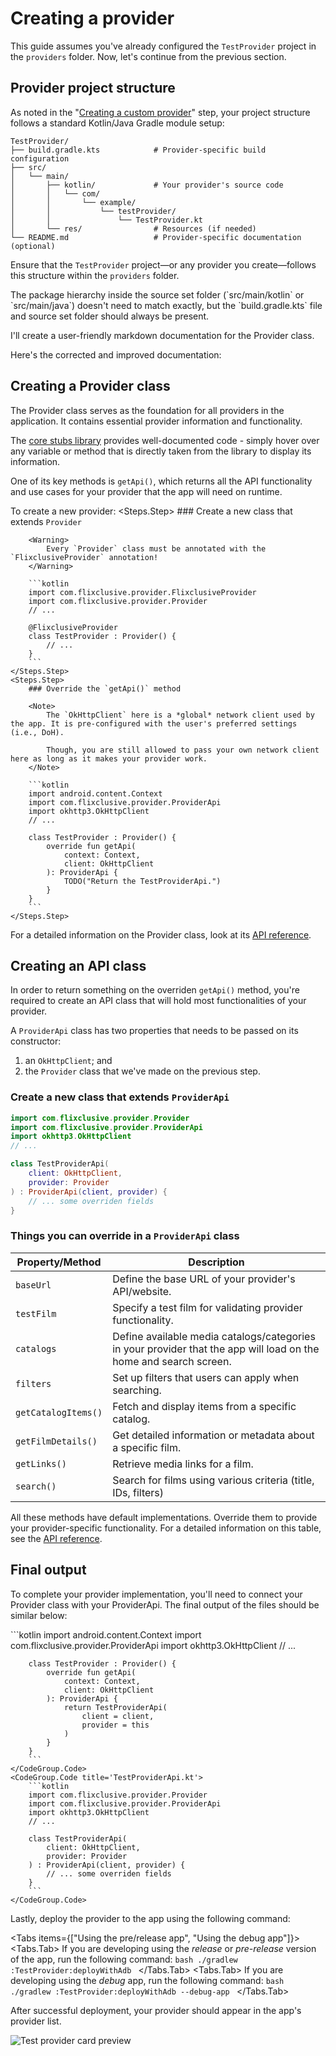 
# Creating a provider

This guide assumes you've already configured the `TestProvider` project in the `providers` folder. Now, let's continue from the previous section.

## Provider project structure

As noted in the "[Creating a custom provider](/getting-started/installation#creating-a-custom-provider)" step, your project structure follows a standard Kotlin/Java Gradle module setup:

```
TestProvider/
├── build.gradle.kts            # Provider-specific build configuration
├── src/
│   └── main/
│       ├── kotlin/             # Your provider's source code
│       │   └── com/
│       │       └── example/
│       │           └── testProvider/
│       │               └── TestProvider.kt
│       └── res/                # Resources (if needed)
└── README.md                   # Provider-specific documentation (optional)
```

Ensure that the `TestProvider` project—or any provider you create—follows this structure within the `providers` folder.

<Note>
    The package hierarchy inside the source set folder (`src/main/kotlin` or `src/main/java`) doesn't need to match exactly, but the `build.gradle.kts` file and source set folder should always be present.
</Note>

I'll create a user-friendly markdown documentation for the Provider class.

Here's the corrected and improved documentation:

## Creating a Provider class

The Provider class serves as the foundation for all providers in the application. It contains essential provider information and functionality.

The [core stubs library](/provider/configuration#core-stubs-library) provides well-documented code - simply hover over any variable or method that is directly taken from the library to display its information.

One of its key methods is `getApi()`, which returns all the API functionality and use cases for your provider that the app will need on runtime.

To create a new provider:
<Steps>
    <Steps.Step>
        ### Create a new class that extends `Provider`

        <Warning>
            Every `Provider` class must be annotated with the `FlixclusiveProvider` annotation!
        </Warning>

        ```kotlin
        import com.flixclusive.provider.FlixclusiveProvider
        import com.flixclusive.provider.Provider
        // ...

        @FlixclusiveProvider
        class TestProvider : Provider() {
            // ...
        }
        ```
    </Steps.Step>
    <Steps.Step>
        ### Override the `getApi()` method

        <Note>
            The `OkHttpClient` here is a *global* network client used by the app. It is pre-configured with the user's preferred settings (i.e., DoH).
            
            Though, you are still allowed to pass your own network client here as long as it makes your provider work.
        </Note>

        ```kotlin
        import android.content.Context
        import com.flixclusive.provider.ProviderApi
        import okhttp3.OkHttpClient
        // ...

        class TestProvider : Provider() {
            override fun getApi(
                context: Context,
                client: OkHttpClient
            ): ProviderApi {
                TODO("Return the TestProviderApi.")
            }
        }
        ```
    </Steps.Step>
</Steps>

For a detailed information on the Provider class, look at its [API reference](https://flixclusiveorg.github.io/core-stubs/provider/com.flixclusive.provider/-provider/index.html).

## Creating an API class

In order to return something on the overriden `getApi()` method, you're required to create an API class that will hold most functionalities of your provider.

A `ProviderApi` class has two properties that needs to be passed on its constructor:
1. an `OkHttpClient`; and
2. the `Provider` class that we've made on the previous step.

### Create a new class that extends `ProviderApi`

```kotlin
import com.flixclusive.provider.Provider
import com.flixclusive.provider.ProviderApi
import okhttp3.OkHttpClient
// ...

class TestProviderApi(
    client: OkHttpClient,
    provider: Provider
) : ProviderApi(client, provider) {
    // ... some overriden fields
}
```

### Things you can override in a `ProviderApi` class

| Property/Method | Description |
|----------------|-------------|
| `baseUrl` | Define the base URL of your provider's API/website. |
| `testFilm` | Specify a test film for validating provider functionality. |
| `catalogs` | Define available media catalogs/categories in your provider that the app will load on the home and search screen. |
| `filters` | Set up filters that users can apply when searching. |
| `getCatalogItems()` | Fetch and display items from a specific catalog. |
| `getFilmDetails()` | Get detailed information or metadata about a specific film. |
| `getLinks()` | Retrieve media links for a film. |
| `search()` | Search for films using various criteria (title, IDs, filters) |

All these methods have default implementations. Override them to provide your provider-specific functionality. For a detailed information on this table, see the [API reference](https://flixclusiveorg.github.io/core-stubs/provider/com.flixclusive.provider/-provider-api/index.html).

## Final output

To complete your provider implementation, you'll need to connect your Provider class with your ProviderApi. The final output of the files should be similar below:

<CodeGroup>
    <CodeGroup.Code title='TestProvider.kt'>
        ```kotlin
        import android.content.Context
        import com.flixclusive.provider.ProviderApi
        import okhttp3.OkHttpClient
        // ...
        
        class TestProvider : Provider() {
            override fun getApi(
                context: Context,
                client: OkHttpClient
            ): ProviderApi {
                return TestProviderApi(
                    client = client,
                    provider = this
                )
            }
        }
        ```
    </CodeGroup.Code>
    <CodeGroup.Code title='TestProviderApi.kt'>
        ```kotlin
        import com.flixclusive.provider.Provider
        import com.flixclusive.provider.ProviderApi
        import okhttp3.OkHttpClient
        // ...

        class TestProviderApi(
            client: OkHttpClient,
            provider: Provider
        ) : ProviderApi(client, provider) {
            // ... some overriden fields
        }
        ```
    </CodeGroup.Code>
</CodeGroup>

Lastly, deploy the provider to the app using the following command:

<Tabs items={["Using the pre/release app", "Using the debug app"]}>
   <Tabs.Tab>
      If you are developing using the *release* or *pre-release* version of the app, run the following command:
      ```bash
      ./gradlew :TestProvider:deployWithAdb
      ```
   </Tabs.Tab>
   <Tabs.Tab>
      If you are developing using the *debug* app, run the following command:
      ```bash
      ./gradlew :TestProvider:deployWithAdb --debug-app
      ```
   </Tabs.Tab>
</Tabs>

After successful deployment, your provider should appear in the app's provider list.
<Frame>
    <img src={testProviderCardPreview.src} alt="Test provider card preview" />
</Frame>